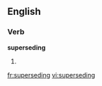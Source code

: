 
==English==

===Verb===
'''superseding'''

# {{present participle of|supersede}}

[[fr:superseding]]
[[vi:superseding]]